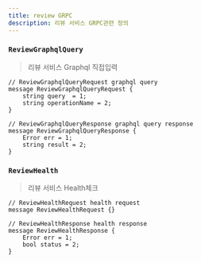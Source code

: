 ```yaml
---
title: review GRPC
description: 리뷰 서비스 GRPC관련 정의
---
```



### `ReviewGraphqlQuery`
> 리뷰 서비스 Graphql 직접입력 

```js:title=ReviewGraphqlQueryRequest
// ReviewGraphqlQueryRequest graphql query
message ReviewGraphqlQueryRequest {
    string query  = 1;
    string operationName = 2;
}
```

```js:title=ReviewGraphqlQueryResponse
// ReviewGraphqlQueryResponse graphql query response
message ReviewGraphqlQueryResponse {
    Error err = 1;
    string result = 2;
}
```


### `ReviewHealth`
> 리뷰 서비스 Health체크 

```js:title=ReviewHealthRequest
// ReviewHealthRequest health request 
message ReviewHealthRequest {}

```

```js:title=ReviewHealthResponse
// ReviewHealthResponse health response
message ReviewHealthResponse {
    Error err = 1;
    bool status = 2;
}
```